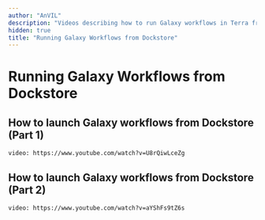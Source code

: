 ```yaml
---
author: "AnVIL"
description: "Videos describing how to run Galaxy workflows in Terra from Dockstore"
hidden: true
title: "Running Galaxy Workflows from Dockstore"
---
```


# Running Galaxy Workflows from Dockstore

## How to launch Galaxy workflows from Dockstore (Part 1)

`video: https://www.youtube.com/watch?v=U8rQiwLceZg`

## How to launch Galaxy workflows from Dockstore (Part 2)

`video: https://www.youtube.com/watch?v=aYShFs9tZ6s`

